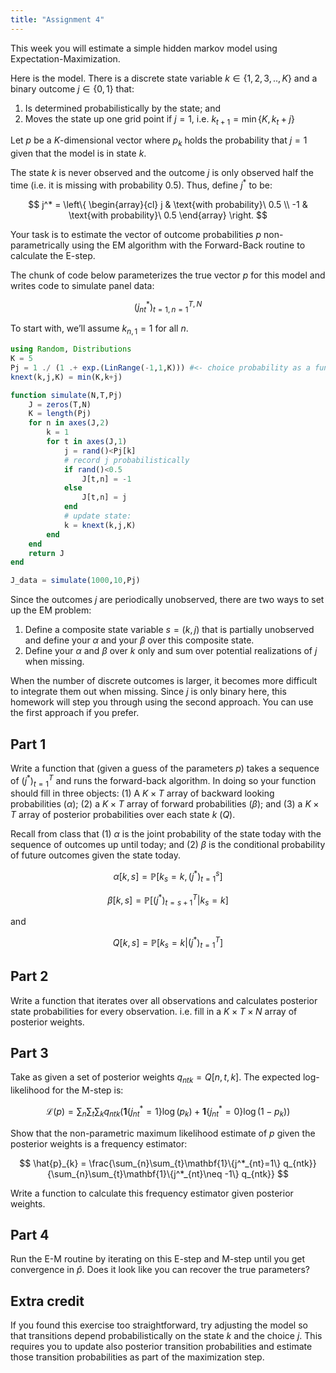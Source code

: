 ```yaml
---
title: "Assignment 4"
---
```


This week you will estimate a simple hidden markov model using Expectation-Maximization.

Here is the model. There is a discrete state variable $k\in\{1,2,3,..,K\}$ and a binary outcome $j\in\{0,1\}$ that: 

1. Is determined probabilistically by the state; and
2. Moves the state up one grid point if $j=1$, i.e. $k_{t+1} = \min\{K,k_{t} + j\}$

Let $p$ be a $K$-dimensional vector where $p_{k}$ holds the probability that $j=1$ given that the model is in state $k$.

The state $k$ is never observed and the outcome $j$ is only observed half the time (i.e. it is missing with probability 0.5). Thus, define $j^*$ to be:

$$ j^* = \left\{ \begin{array}{cl} j & \text{with probability}\ 0.5 \\ -1 & \text{with probability}\ 0.5 \end{array} \right. $$

Your task is to estimate the vector of outcome probabilities $p$ non-parametrically using the EM algorithm with the Forward-Back routine to calculate the E-step.

The chunk of code below parameterizes the true vector $p$ for this model and writes code to simulate panel data:

$$ (j^*_{nt})_{t=1,n=1}^{T,N} $$

To start with, we'll assume $k_{n,1} = 1$ for all $n$.

```julia
using Random, Distributions
K = 5
Pj = 1 ./ (1 .+ exp.(LinRange(-1,1,K))) #<- choice probability as a function of k
knext(k,j,K) = min(K,k+j) 

function simulate(N,T,Pj)
    J = zeros(T,N)
    K = length(Pj)
    for n in axes(J,2)
        k = 1
        for t in axes(J,1)
            j = rand()<Pj[k]
            # record j probabilistically
            if rand()<0.5
                J[t,n] = -1
            else
                J[t,n] = j
            end
            # update state:
            k = knext(k,j,K)
        end
    end
    return J
end

J_data = simulate(1000,10,Pj)

```

Since the outcomes $j$ are periodically unobserved, there are two ways to set up the EM problem:

1. Define a composite state variable $s = (k,j)$ that is partially unobserved and define your $\alpha$ and your $\beta$ over this composite state.
2. Define your $\alpha$ and $\beta$ over $k$ only and sum over potential realizations of $j$ when missing.

When the number of discrete outcomes is larger, it becomes more difficult to integrate them out when missing. Since $j$ is only binary here, this homework will step you through using the second approach. You can use the first approach if you prefer. 

## Part 1

Write a function that (given a guess of the parameters $p$) takes a sequence of $(j^*)^{T}_{t=1}$ and runs the forward-back algorithm. In doing so your function should fill in three objects: (1) A $K\times T$ array of backward looking probabilities ($\alpha$); (2) a $K\times T$ array of forward probabilities ($\beta$); and (3) a $K\times T$ array of posterior probabilities over each state $k$ ($Q$).

Recall from class that (1) $\alpha$ is the joint probability of the state today with the sequence of outcomes up until today; and (2) $\beta$ is the conditional probability of future outcomes given the state today.

$$ \alpha[k,s] = \mathbb{P}[k_{s}=k,(j^*)^{s}_{t=1}] $$

$$ \beta[k,s] = \mathbb{P}[(j^*)_{t=s+1}^{T} | k_{s}=k] $$

and

$$ Q[k,s] = \mathbb{P}[k_{s}=k | (j^*)_{t=1}^{T} ] $$

## Part 2

Write a function that iterates over all observations and calculates posterior state probabilities for every observation. i.e. fill in a $K\times T \times N$ array of posterior weights.

## Part 3

Take as given a set of posterior weights $q_{ntk} = Q[n,t,k]$. The expected log-likelihood for the M-step is:

$$ \mathcal{L}(p) = \sum_{n}\sum_{t}\sum_{k}q_{ntk}\left(\mathbf{1}\{j^*_{nt}=1\}\log(p_{k}) + \mathbf{1}\{j^*_{nt}=0\}\log(1-p_{k})\right) $$

Show that the non-parametric maximum likelihood estimate of $p$ given the posterior weights is a frequency estimator:

$$ \hat{p}_{k} = \frac{\sum_{n}\sum_{t}\mathbf{1}\{j^*_{nt}=1\} q_{ntk}}{\sum_{n}\sum_{t}\mathbf{1}\{j^*_{nt}\neq -1\} q_{ntk}} $$

Write a function to calculate this frequency estimator given posterior weights.

## Part 4

Run the E-M routine by iterating on this E-step and M-step until you get convergence in $\hat{p}$. Does it look like you can recover the true parameters?

## Extra credit

If you found this exercise too straightforward, try adjusting the model so that transitions depend probabilistically on the state $k$ and the choice $j$. This requires you to update also posterior transition probabilities and estimate those transition probabilities as part of the maximization step.

